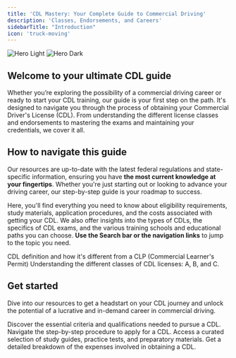 ```yaml
---
title: 'CDL Mastery: Your Complete Guide to Commercial Driving'
description: 'Classes, Endorsements, and Careers'
sidebarTitle: "Introduction"
icon: 'truck-moving'
---
```


<img
  className="block dark:hidden"
  src="https://driving-tests.org/wp-content/uploads/2023/12/cdl-truck.png"
  alt="Hero Light"
/>
<img
  className="hidden dark:block"
  src="https://driving-tests.org/wp-content/uploads/2023/12/cdl-truck.png"
  alt="Hero Dark"
/>

## Welcome to your ultimate CDL guide

Whether you’re exploring the possibility of a commercial driving career or ready to start your CDL training, our guide is your first step on the path. It's designed to navigate you through the process of obtaining your Commercial Driver's License (CDL). From understanding the different license classes and endorsements to mastering the exams and maintaining your credentials, we cover it all. 

## How to navigate this guide

Our resources are up-to-date with the latest federal regulations and state-specific information, ensuring you have **the most current knowledge at your fingertips**. Whether you're just starting out or looking to advance your driving career, our step-by-step guide is your roadmap to success.

Here, you'll find everything you need to know about eligibility requirements, study materials, application procedures, and the costs associated with getting your CDL. We also offer insights into the types of CDLs, the specifics of CDL exams, and the various training schools and educational paths you can choose. **Use the Search bar or the navigation links** to jump to the topic you need.

<CardGroup cols={2}>
  <Card
    title="What is a CDL?"
    icon="id-card"
    href="cdl-definition"
  >
    CDL definition and how it's different from a CLP (Commercial Learner's Permit)
  </Card>
  <Card
    title="CDL classification and licensing"
    icon="image"
    href="cdl-types/classification"
  >
    Understanding the different classes of CDL licenses: A, B, and C.
  </Card>
</CardGroup>

## Get started

Dive into our resources to get a headstart on your CDL journey and unlock the potential of a lucrative and in-demand career in commercial driving.

<CardGroup cols={2}>
  <Card
    title="Requirements and eligibility"
    icon="file-contract"
    href="requirements-eligibility"
  >
    Discover the essential criteria and qualifications needed to pursue a CDL.
  </Card>
  <Card
    title="Application process"
    icon="paste"
    href="application-process"
  >
    Navigate the step-by-step procedure to apply for a CDL.
  </Card>
  <Card
    title="Study materials"
    icon="book-open"
    href="study-materials"
  >
    Access a curated selection of study guides, practice tests, and preparatory materials.
  </Card>
  <Card
    title="Fees and costs"
    icon="file-invoice-dollar"
    href="fees-costs"
  >
    Get a detailed breakdown of the expenses involved in obtaining a CDL.
  </Card>
</CardGroup>
